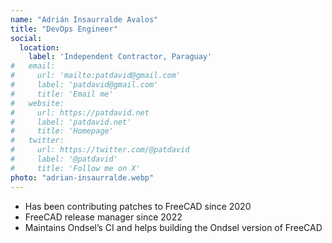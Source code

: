 ```yaml
---
name: "Adrián Insaurralde Avalos"
title: "DevOps Engineer"
social:
  location:
    label: 'Independent Contractor, Paraguay'
#   email:
#     url: 'mailto:patdavid@gmail.com'
#     label: 'patdavid@gmail.com'
#     title: 'Email me'
#   website:
#     url: https://patdavid.net
#     label: 'patdavid.net'
#     title: 'Homepage'
#   twitter:
#     url: https://twitter.com/@patdavid
#     label: '@patdavid'
#     title: 'Follow me on X'
photo: "adrian-insaurralde.webp"
---
```



<TeamMember frontMatter={frontMatter}>

 - Has been contributing patches to FreeCAD since 2020
 - FreeCAD release manager since 2022
 - Maintains Ondsel’s CI and helps building the Ondsel version of FreeCAD

</TeamMember>

